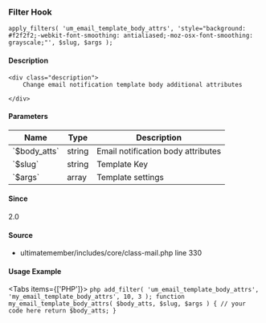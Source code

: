 
<UMBreadCrumb type="filter"/>

### Filter Hook    
    
```
apply_filters( 'um_email_template_body_attrs', 'style="background: #f2f2f2;-webkit-font-smoothing: antialiased;-moz-osx-font-smoothing: grayscale;"', $slug, $args );
```

#### Description
    <div class="description">
        Change email notification template body additional attributes
 
    </div>

#### Parameters
            
<table className="table-auto mt-2 border dark:border-gray-500 p-5 text-sm text-left">
<thead>
<tr>
<th  className="px-3">Name</th>
<th  className="px-3">Type</th>
<th  className="px-3">Description</th>
</tr>
</thead>
<tbody>
               <tr >
               <td className="px-3 py-2">`$body_atts`</td>
               <td className="px-3 py-2">string</td>
               <td className="px-3 py-2 text-sm">Email notification body attributes</td>
               </tr>
               <tr >
               <td className="px-3 py-2">`$slug`</td>
               <td className="px-3 py-2">string</td>
               <td className="px-3 py-2 text-sm">Template Key</td>
               </tr>
               <tr >
               <td className="px-3 py-2">`$args`</td>
               <td className="px-3 py-2">array</td>
               <td className="px-3 py-2 text-sm">Template settings</td>
               </tr>
</tbody>
</table>

#### Since
<div class="description">
2.0
</div>

#### Source
  - <Link href="https://github.com/ultimatemember/ultimatemember/tree/2.5.0/includes/core/class-mail.php#L330">ultimatemember/includes/core/class-mail.php</Link> <Link href="https://github.com/ultimatemember/ultimatemember/tree/2.5.0/includes/core/class-mail.php#L330">line 330</Link>



#### Usage Example

<Tabs items={['PHP']}>
    <Tab>
    ```php
    add_filter( 'um_email_template_body_attrs', 'my_email_template_body_attrs', 10, 3 );
 function my_email_template_body_attrs( $body_atts, $slug, $args ) {
     // your code here
     return $body_atts;
 }
    ```
    </Tab>
</Tabs>